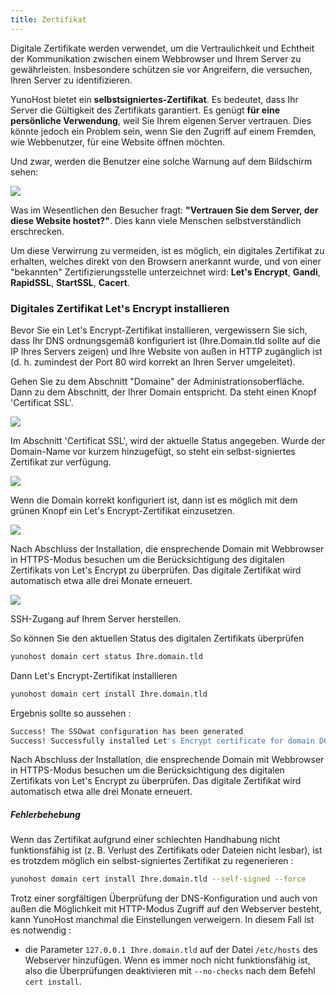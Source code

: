 ```yaml
---
title: Zertifikat
---
```



Digitale Zertifikate werden verwendet, um die Vertraulichkeit und Echtheit der Kommunikation zwischen einem Webbrowser und Ihrem Server zu gewährleisten. Insbesondere schützen sie vor Angreifern, die versuchen, Ihren Server zu identifizieren.

YunoHost bietet ein **selbstsigniertes-Zertifikat**. Es bedeutet, dass Ihr Server die Gültigkeit des Zertifikats garantiert. Es genügt **für eine persönliche Verwendung**, weil Sie Ihrem eigenen Server vertrauen. Dies könnte jedoch ein Problem sein, wenn Sie den Zugriff auf einem Fremden, wie Webbenutzer, für eine Website öffnen möchten.

Und zwar, werden die Benutzer eine solche Warnung auf dem Bildschirm sehen:

![](/img/postinstall_error_de.png)

Was im Wesentlichen den Besucher fragt: **"Vertrauen Sie dem Server, der diese Website hostet?"**.
Dies kann viele Menschen selbstverständlich erschrecken.

Um diese Verwirrung zu vermeiden, ist es möglich, ein digitales Zertifikat zu erhalten, welches direkt von den Browsern anerkannt wurde, und von einer "bekannten" Zertifizierungsstelle unterzeichnet wird: **Let's Encrypt**, **Gandi**, **RapidSSL**, **StartSSL**, **Cacert**.

### Digitales Zertifikat Let's Encrypt installieren

Bevor Sie ein Let's Encrypt-Zertifikat installieren, vergewissern Sie sich, dass Ihr DNS ordnungsgemäß konfiguriert ist (Ihre.Domain.tld sollte auf die IP Ihres Servers zeigen) und Ihre Website von außen in HTTP zugänglich ist (d. h. zumindest der Port 80 wird korrekt an Ihren Server umgeleitet).

<Tabs groupId="admin-commands">
<TabItem value="web" label="From the web interface">

Gehen Sie zu dem Abschnitt "Domaine" der Administrationsoberfläche. Dann
zu dem Abschnitt, der Ihrer Domain entspricht. Da steht einen Knopf 'Certificat SSL'.

![](/img/webadmin/domain-certificate-button.png)

Im Abschnitt 'Certificat SSL', wird der aktuelle Status angegeben.
Wurde der Domain-Name vor kurzem hinzugefügt, so steht ein selbst-signiertes Zertifikat zur verfügung.

![](/img/webadmin/certificate-before-LE.png)

Wenn die Domain korrekt konfiguriert ist, dann ist es möglich
mit dem grünen Knopf ein Let's Encrypt-Zertifikat einzusetzen.

![](/img/webadmin/certificate-after-LE.png)


Nach Abschluss der Installation, die ensprechende Domain mit Webbrowser
in HTTPS-Modus besuchen um die Berücksichtigung des digitalen Zertifikats
von Let's Encrypt zu überprüfen. Das digitale Zertifikat wird automatisch etwa alle drei Monate erneuert.

![](/img/softwares/certificate-signed-by-LE.png)

</TabItem>
<TabItem value="cli" label="From the command line">

SSH-Zugang auf Ihrem Server herstellen.

So können Sie den aktuellen Status des digitalen Zertifikats überprüfen

```bash
yunohost domain cert status Ihre.domain.tld
```

Dann Let's Encrypt-Zertifikat installieren

```bash
yunohost domain cert install Ihre.domain.tld
```

Ergebnis sollte so aussehen :

```bash
Success! The SSOwat configuration has been generated
Success! Successfully installed Let's Encrypt certificate for domain DOMAIN.TLD!
```

Nach Abschluss der Installation, die ensprechende Domain mit Webbrowser
in HTTPS-Modus besuchen um die Berücksichtigung des digitalen Zertifikats
von Let's Encrypt zu überprüfen. Das digitale Zertifikat wird automatisch etwa alle drei Monate erneuert.

</TabItem>
</Tabs>

##### Fehlerbehebung

Wenn das Zertifikat aufgrund einer schlechten Handhabung nicht funktionsfähig ist
(z. B. Verlust des Zertifikats oder Dateien nicht lesbar), ist es trotzdem möglich
ein selbst-signiertes Zertifikat zu regenerieren :

```bash
yunohost domain cert install Ihre.domain.tld --self-signed --force
```

Trotz einer sorgfältigen Überprüfung der DNS-Konfiguration und auch von außen
die Möglichkeit mit HTTP-Modus Zugriff auf den Webserver besteht, kann YunoHost
manchmal die Einstellungen verweigern. In diesem Fall ist es notwendig :

- die Parameter `127.0.0.1 Ihre.domain.tld` auf der Datei `/etc/hosts` des Webserver hinzufügen.
Wenn es immer noch nicht funktionsfähig ist, also die Überprüfungen deaktivieren mit `--no-checks` nach dem Befehl `cert install`.
